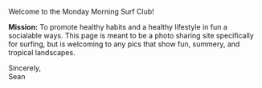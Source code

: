 
Welcome to the Monday Morning Surf Club!  

**Mission:** To promote healthy habits and a healthy lifestyle in fun a socialable ways. This page is meant to be a photo sharing site specifically for surfing, but is welcoming to any pics that show fun, summery, and tropical landscapes.  

Sincerely,  
Sean  

